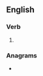 ==English==

===Verb===
{{head|en|verb form}}

# {{present participle of|restitch|lang=en|nocat=1}}

===Anagrams===
* {{anagrams|en|a=ceghiinrstt|chitterings}}